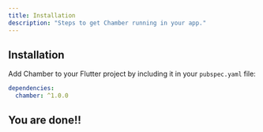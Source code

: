 ```yaml
---
title: Installation
description: "Steps to get Chamber running in your app."
---
```


## Installation

Add Chamber to your Flutter project by including it in your `pubspec.yaml` file:

```yaml
dependencies:
  chamber: ^1.0.0
```

## You are done!!
